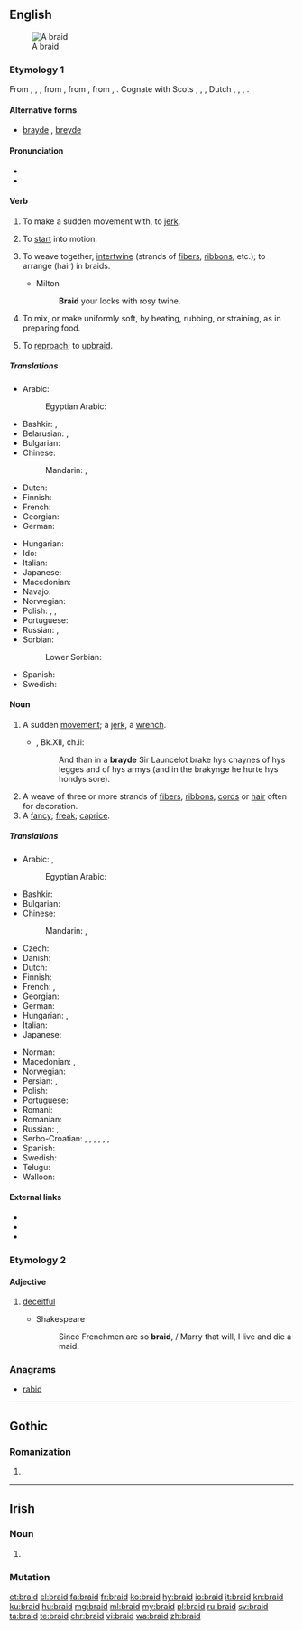 ==English==
{{wikipedia}}
[[Image:Flechten 2.jpg|thumb|A braid]]

===Etymology 1===
From {{etyl|enm|en}} {{term|braiden|lang=enm}}, {{term|breiden|lang=enm}}, {{term|bræiden|lang=enm}}, from {{etyl|ang|en}} {{m|ang|breġdan||to move quickly, pull, shake, swing, throw (wrestling), draw (sword), drag; bend, weave, braid, knit, join together; change color, vary, be transformed; bind, knot; move, be pulled; flash}}, from {{etyl|gem-pro|en}} {{m|gem-pro|*bregdaną||to flicker, flutter, jerk, tug, twitch, flinch, move, swing}}, from {{etyl|ine-pro|en}} {{m|ine-pro|*bʰrēḱ-}}, {{m|ine-pro|*bʰrēǵ-||to shine, shimmer}}. Cognate with Scots {{term|brade|lang=sco}}, {{term|braid||to move quickly or suddenly|lang=sco}}, {{etyl|fy|-}} {{term|breidzje|lang=fy}}, Dutch {{term|breien||to knit|lang=nl}}, {{etyl|nds|-}} {{term|breiden|lang=nds}}, {{etyl|bar|-}} {{term|bretten||to move quickly, twitch|lang=bar}}, {{etyl|is|-}} {{term|bregða||to move quickly, jerk|lang=is}}.

====Alternative forms====
* [[brayde]] {{qualifier|obsolete}}, [[breyde]] {{qualifier|obsolete}}

====Pronunciation====
* {{IPA|/bɹeɪd/|lang=en}}
* {{rhymes|eɪd|lang=en}}

====Verb====
{{en-verb|braids|braiding|braided|braided|past_ptc2=browden|past_ptc2_qual=obsolete}}

# {{context|obsolete|transitive|lang=en}} To make a sudden movement with, to [[jerk]].
# {{context|archaic|intransitive|lang=en}} To [[start]] into motion.
# {{context|transitive|lang=en}} To weave together, [[intertwine]] (strands of [[fibers]], [[ribbon]]s, etc.); to arrange (hair) in braids.
#* Milton
#*: '''Braid''' your locks with rosy twine.
# To mix, or make uniformly soft, by beating, rubbing, or straining, as in preparing food.
# {{context|obsolete|lang=en}} To [[reproach]]; to [[upbraid]].
#: {{rfquotek|Shakespeare}}

=====Translations=====
{{trans-top|intertwine}}
* Arabic: {{t|ar|يُضَفِر|sc=Deva}}
*: Egyptian Arabic: {{t|arz|يضفر|tr=yeḍafar|sc=Arab}}
* Bashkir: {{t|ba|ишеү|sc=Cyrl}}, {{t|ba|үреү|sc=Cyrl}}
* Belarusian: {{t|be|плесці|tr=pljésci|sc=Cyrl|impf}}, {{t|be|сплесці|tr=spljésci|sc=Cyrl|pf}}
* Bulgarian: {{t+|bg|сплитам}}
* Chinese:
*: Mandarin: {{t|cmn|編織|sc=Hani}}, {{t+|cmn|编织|tr=biānzhī|sc=Hani}}
* Dutch: {{t+|nl|vlechten}}
* Finnish: {{t+|fi|letittää}}
* French: {{t+|fr|tresser}}
* Georgian: {{t-needed|ka}}
* German: {{t+|de|flechten}}
{{trans-mid}}
* Hungarian: {{t+|hu|befon}}
* Ido: {{t+|io|tresigar}}
* Italian: {{t+|it|intrecciare}}
* Japanese: {{t|ja|編む|tr=あむ, amu|sc=Jpan}}
* Macedonian: {{t|mk|испреплетува|tr=ispreplétuva}}
* Navajo: {{t|nv|yibizh}}
* Norwegian: {{t+|no|flette}}
* Polish: {{t+|pl|pleść|impf}}, {{t+|pl|splatać|impf}}, {{t+|pl|spleść|pf}}
* Portuguese: {{t+|pt|trançar|f}}
* Russian: {{t+|ru|плести́|impf}}, {{t+|ru|сплести́|pf}}
* Sorbian:
*: Lower Sorbian: {{t|dsb|plasć|impf}}
* Spanish: {{t+|es|trenzar}}
* Swedish: {{t+|sv|fläta}}
{{trans-bottom}}

====Noun====
{{en-noun}}

# {{context|obsolete|lang=en}} A sudden [[movement]]; a [[jerk]], a [[wrench]]. {{defdate|11<sup>th</sup>-17<sup>th</sup>c.}}
#* {{RQ:Mlry MrtArthr2}}, Bk.XII, ch.ii:
#*: And than in a '''brayde''' Sir Launcelot brake hys chaynes of hys legges and of hys armys (and in the brakynge he hurte hys hondys sore){{nb...}}.
#: {{rfquotek|Sackville}}
# A weave of three or more strands of [[fiber]]s, [[ribbon]]s, [[cord]]s or [[hair]] often for decoration. {{defdate|from 16<sup>th</sup>c.}}
# A [[fancy]]; [[freak]]; [[caprice]].
#: {{rfquotek|R. Hyrde}}

=====Translations=====
{{trans-top|weave of three or more strands}}
* Arabic: {{t|ar|جَدِيلَة|f}}, {{t|ar|ضَفِيرَة|f}}
*: Egyptian Arabic: {{t|arz|ضفيرة|f|tr=ḍefiira|sc=Arab}}
* Bashkir: {{t|ba|толом|sc=Cyrl}}
* Bulgarian: {{t+|bg|плитка|f}}
* Chinese:
*: Mandarin: {{t|cmn|辮子|sc=Hani}}, {{t+|cmn|辫子|tr=biànzi|sc=Hani}}
* Czech: {{t+|cs|cop|m}}
* Danish: {{t|da|fletning|c}}
* Dutch: {{t+|nl|vlecht}}
* Finnish: {{t+|fi|letti}}
* French: {{t+|fr|tresse|f}}, {{t+|fr|natte|f}}
* Georgian: {{t-needed|ka}}
* German: {{t+|de|Zopf|m}}
* Hungarian: {{t+|hu|copf}}, {{t+|hu|hajfonat}}
* Italian: {{t+|it|treccia|f}}
* Japanese: {{t|ja|組み紐|tr=くみひも, kumihimo|sc=Jpan}}
{{trans-mid}}
* Norman: {{t|nrf|tresse|f}}
* Macedonian: {{t|mk|плетенка|f|tr=plétenka}}, {{t|mk|плетеница|f|tr=pleténica}}
* Norwegian: {{t+|no|flette|m|f}}
* Persian: {{t|fa|گیس بافت|tr=gis-bâft|sc=fa-Arab}}, {{t+|fa|گیس|tr=gis|sc=fa-Arab}}
* Polish: {{t+|pl|warkocz|m}}
* Portuguese: {{t+|pt|trança|f}}
* Romani: {{t|rom|chunra|f}}
* Romanian: {{t+|ro|împletitură|m}}
* Russian: {{t+|ru|коса́|f}}, {{t+|ru|галу́н|m}}
* Serbo-Croatian: {{t|sh|gajtan|m}}, {{t+|sh|širit|m}}, {{t+|sh|tkanica|f}}, {{t+|sh|kika|f}}, {{t+|sh|pletenica|f}}, {{t|sh|кика|f}}, {{t|sh|плетеница|f}}
* Spanish: {{t+|es|trenza|f}}
* Swedish: {{t+|sv|fläta|c}}
* Telugu: {{t+|te|జడ|sc=Telu}}
* Walloon: {{t+|wa|trexhe}}
{{trans-bottom}}

====External links====
* {{R:Webster 1913}}
* {{R:Century 1911}}
* {{commonslite}}

===Etymology 2===

====Adjective====
{{en-adj}}

# {{context|obsolete|lang=en}} [[deceitful]]
#* Shakespeare
#*: Since Frenchmen are so '''braid''', / Marry that will, I live and die a maid.

===Anagrams===
* [[rabid#English|rabid]]

----

==Gothic==

===Romanization===
{{got-rom}}

# {{got-romanization of|𐌱𐍂𐌰𐌹𐌳}}

----

==Irish==

===Noun===
{{head|ga|noun form}}

# {{lb|ga|archaic|dialectal}} {{dative singular of|brad|lang=ga}}

===Mutation===
{{ga mut cons|b|raid}}

[[et:braid]]
[[el:braid]]
[[fa:braid]]
[[fr:braid]]
[[ko:braid]]
[[hy:braid]]
[[io:braid]]
[[it:braid]]
[[kn:braid]]
[[ku:braid]]
[[hu:braid]]
[[mg:braid]]
[[ml:braid]]
[[my:braid]]
[[pl:braid]]
[[ru:braid]]
[[sv:braid]]
[[ta:braid]]
[[te:braid]]
[[chr:braid]]
[[vi:braid]]
[[wa:braid]]
[[zh:braid]]